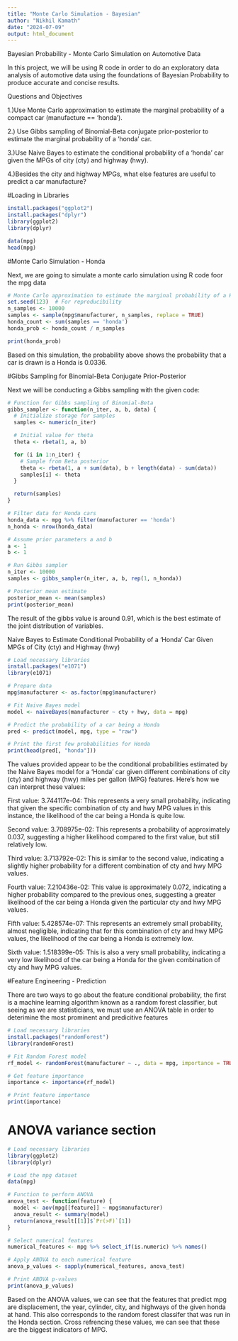 ```yaml
---
title: "Monte Carlo Simulation - Bayesian"
author: "Nikhil Kamath"
date: "2024-07-09"
output: html_document
---
```



Bayesian Probability - Monte Carlo Simulation on Automotive Data

In this project, we will be using R code in order to do an exploratory data analysis of automotive data using the foundations of Bayesian Probability to produce accurate and concise results.

Questions and Objectives

1.)Use Monte Carlo approximation to estimate the marginal probability of a compact car (manufacture == ‘honda’).

2.) Use Gibbs sampling of Binomial-Beta conjugate prior-posterior to estimate the marginal probability of a ‘honda’ car.

3.)Use Naive Bayes to estimate the conditional probability of a ‘honda’ car given the MPGs of city (cty) and highway (hwy).

4.)Besides the city and highway MPGs, what else features are useful to predict a car manufacture?

#Loading in Libraries

```r
install.packages("ggplot2")
install.packages("dplyr")
library(ggplot2)
library(dplyr)

data(mpg)
head(mpg)
```


#Monte Carlo Simulation - Honda


Next, we are going to simulate a monte carlo simulation using R code foor the mpg data
```r
# Monte Carlo approximation to estimate the marginal probability of a Honda car
set.seed(123)  # For reproducibility
n_samples <- 10000
samples <- sample(mpg$manufacturer, n_samples, replace = TRUE)
honda_count <- sum(samples == 'honda')
honda_prob <- honda_count / n_samples

print(honda_prob)
```

Based on this simulation, the probability above shows the probability that a car is drawn is a Honda is 0.0336.


#Gibbs Sampling for Binomial-Beta Conjugate Prior-Posterior

Next we will be conducting a Gibbs sampling with the given code:

```r
# Function for Gibbs sampling of Binomial-Beta
gibbs_sampler <- function(n_iter, a, b, data) {
  # Initialize storage for samples
  samples <- numeric(n_iter)

  # Initial value for theta
  theta <- rbeta(1, a, b)

  for (i in 1:n_iter) {
    # Sample from Beta posterior
    theta <- rbeta(1, a + sum(data), b + length(data) - sum(data))
    samples[i] <- theta
  }

  return(samples)
}

# Filter data for Honda cars
honda_data <- mpg %>% filter(manufacturer == 'honda')
n_honda <- nrow(honda_data)

# Assume prior parameters a and b
a <- 1
b <- 1

# Run Gibbs sampler
n_iter <- 10000
samples <- gibbs_sampler(n_iter, a, b, rep(1, n_honda))

# Posterior mean estimate
posterior_mean <- mean(samples)
print(posterior_mean)

```

The result of the gibbs value is around 0.91, which is the best estimate of the joint distribution of variables.


Naive Bayes to Estimate Conditional Probability of a ‘Honda’ Car Given MPGs of City (cty) and Highway (hwy)

```r
# Load necessary libraries
install.packages("e1071")
library(e1071)

# Prepare data
mpg$manufacturer <- as.factor(mpg$manufacturer)

# Fit Naive Bayes model
model <- naiveBayes(manufacturer ~ cty + hwy, data = mpg)

# Predict the probability of a car being a Honda
pred <- predict(model, mpg, type = "raw")

# Print the first few probabilities for Honda
print(head(pred[, "honda"]))

```
The values provided appear to be the conditional probabilities estimated by the Naive Bayes model for a 'Honda' car given different combinations of city (cty) and highway (hwy) miles per gallon (MPG) features. Here’s how we can interpret these values:

First value: 3.744117e-04: This represents a very small probability, indicating that given the specific combination of cty and hwy MPG values in this instance, the likelihood of the car being a Honda is quite low.

Second value: 3.708975e-02: This represents a probability of approximately 0.037, suggesting a higher likelihood compared to the first value, but still relatively low.

Third value: 3.713792e-02: This is similar to the second value, indicating a slightly higher probability for a different combination of cty and hwy MPG values.

Fourth value: 7.210436e-02: This value is approximately 0.072, indicating a higher probability compared to the previous ones, suggesting a greater likelihood of the car being a Honda given the particular cty and hwy MPG values.

Fifth value: 5.428574e-07: This represents an extremely small probability, almost negligible, indicating that for this combination of cty and hwy MPG values, the likelihood of the car being a Honda is extremely low.

Sixth value: 1.518399e-05: This is also a very small probability, indicating a very low likelihood of the car being a Honda for the given combination of cty and hwy MPG values.


#Feature Engineering - Prediction


There are two ways to go about the feature conditional probability, the first is a machine learning algorithm known as a random forest classifier, but seeing as we are statisticians, we must use an ANOVA table in order to deterimine the most prominent and predicitive features


```r
# Load necessary libraries
install.packages("randomForest")
library(randomForest)

# Fit Random Forest model
rf_model <- randomForest(manufacturer ~ ., data = mpg, importance = TRUE)

# Get feature importance
importance <- importance(rf_model)

# Print feature importance
print(importance)
```
# ANOVA variance section

```r
# Load necessary libraries
library(ggplot2)
library(dplyr)

# Load the mpg dataset
data(mpg)

# Function to perform ANOVA
anova_test <- function(feature) {
  model <- aov(mpg[[feature]] ~ mpg$manufacturer)
  anova_result <- summary(model)
  return(anova_result[[1]]$`Pr(>F)`[1])
}

# Select numerical features
numerical_features <- mpg %>% select_if(is.numeric) %>% names()

# Apply ANOVA to each numerical feature
anova_p_values <- sapply(numerical_features, anova_test)

# Print ANOVA p-values
print(anova_p_values)

```
Based on the ANOVA values, we can see that the features that predict mpg are displacement, the year, cylinder, city, and highways of the given honda at hand. This also corresponds to the random forest classifer that was run in the Honda section. Cross refrencing these values, we can see that these are the biggest indicators of MPG.
